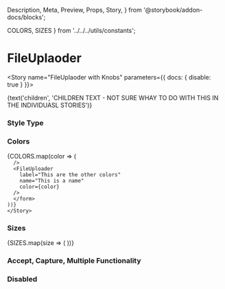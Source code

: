   Description,
  Meta,
  Preview,
  Props,
  Story,
} from '@storybook/addon-docs/blocks';

  COLORS,
  SIZES
} from '../../../utils/constants';


<Meta component={FileUploader} title="Components/Molecules/Form Controls/FileUploader" />

# FileUplaoder
<Description of={FileUploader} />
<Props of={FileUploader} />

<Story name="FileUplaoder with Knobs" parameters={{ docs: { disable: true } }}>
  <form id="fileUploaderWithKnobForm">
    <FileUploader
      className={text('className', '', 'FileUploader Options')}
      disabled={boolean('disabled', false, 'FileUploader Options')}
      errorMsg={text('errorMsg', '', 'FileUploader Options')}
      formId={text('formId', 'fileUploaderWithKnobForm', 'FileUploader Options')}
      handleClick={action('`FileUploader with Knobs` onChange event triggered.')}
      helpText={text(
        'helpText',
        'This is useful or helpful information.',
        'FileUploader Options',
      )}
      multiple={boolean('multiple', false, 'FileUploader Options')}
      name={text('name', 'fileUploaderWithKnobs', 'FileUploader Options')}
      size={text('size', 'large', 'FileUploader Options')}
      styleType={text('styleType', '', 'FileUploader Options')}
      value={text('value', '', 'FileUploader Options')}
    >{text('children', 'CHILDREN TEXT - NOT SURE WHAY TO DO WITH THIS IN THE INDIVIDUASL STORIES')}</FileUploader>
  </form>
</Story>

### Style Type
<Preview>
  <Story name="FileUploader Types">
    <form id="FileUploader Types">
      <FileUploader 
        label="This is a label of default type"
        name="This is a name" 
      />
      <FileUploader 
        label="This is a label of default type"
        name="This is a name"
        type="outline"
      />
      </form>
    </Story>
  </Preview>

### Colors
<Preview>
  <Story name="FileUploader Colors">
    {COLORS.map(color => (
      <form id="FileUploader Colors">
      <FileUploader 
        label="This is a label of default color"
        name="This is a name"

      />
      <FileUploader 
        label="This are the other colors"
        name="This is a name"
        color={color}
      />
      </form>
    ))}
    </Story>
  </Preview>

### Sizes 
<Preview>
  <Story name="FileUploader Sizes">
    {SIZES.map(size => (
      <form id="FileUploader Colors">
      <FileUploader 
        label="This is a label of default size"
        name="This is a name"
      />
      <FileUploader 
        label="This are the other sizes"
        name="This is a name"
        size={size}
      />
      </form>
    ))}
    </Story>
  </Preview>

### Accept, Capture, Multiple Functionality 

### Disabled 